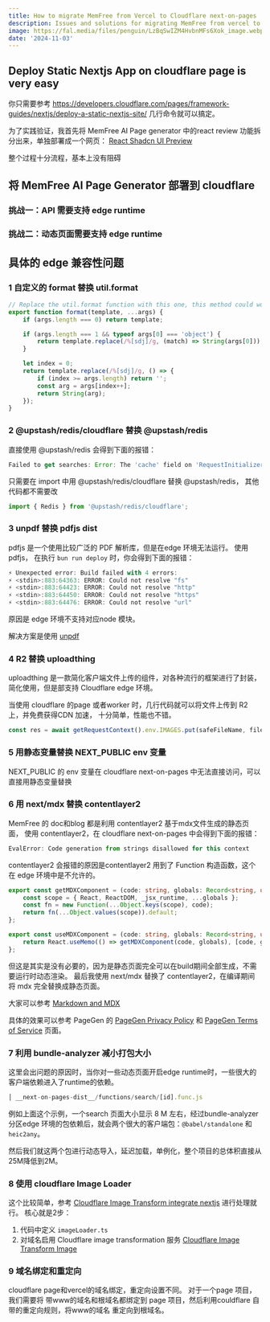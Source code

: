 ```yaml
---
title: How to migrate MemFree from Vercel to Cloudflare next-on-pages
description: Issues and solutions for migrating MemFree from vercel to cloudflare next-on-pages
image: https://fal.media/files/penguin/LzBqSwIZM4HvbnMFs6Xok_image.webp
date: '2024-11-03'
---
```


## Deploy Static Nextjs App on cloudflare page is very easy

你只需要参考 https://developers.cloudflare.com/pages/framework-guides/nextjs/deploy-a-static-nextjs-site/ 几行命令就可以搞定。

为了实践验证，我首先将 MemFree AI Page generator 中的react review 功能拆分出来，单独部署成一个网页： [React Shadcn UI Preview](https://reactshadcn.com/)

整个过程十分流程，基本上没有阻碍

## 将 MemFree AI Page Generator 部署到 cloudflare

### 挑战一：API 需要支持 edge runtime

### 挑战二：动态页面需要支持 edge runtime

## 具体的 edge 兼容性问题

### 1 自定义的 format 替换 util.format

```ts
// Replace the util.format function with this one, this method could work on edge environment
export function format(template, ...args) {
    if (args.length === 0) return template;

    if (args.length === 1 && typeof args[0] === 'object') {
        return template.replace(/%[sdj]/g, (match) => String(args[0]));
    }

    let index = 0;
    return template.replace(/%[sdj]/g, () => {
        if (index >= args.length) return '';
        const arg = args[index++];
        return String(arg);
    });
}
```

### 2 @upstash/redis/cloudflare 替换 @upstash/redis

直接使用 @upstash/redis 会得到下面的报错：

```ts
Failed to get searches: Error: The 'cache' field on 'RequestInitializerDict' is not implemented
```

只需要在 import 中用 @upstash/redis/cloudflare 替换 @upstash/redis， 其他代码都不需要改

```ts
import { Redis } from '@upstash/redis/cloudflare';
```

### 3 unpdf 替换 pdfjs dist

pdfjs 是一个使用比较广泛的 PDF 解析库，但是在edge 环境无法运行。 使用 pdfjs， 在执行
`bun run deploy` 时，你会得到下面的报错：

```ts
⚡️ Unexpected error: Build failed with 4 errors:
⚡️ <stdin>:883:64363: ERROR: Could not resolve "fs"
⚡️ <stdin>:883:64423: ERROR: Could not resolve "http"
⚡️ <stdin>:883:64450: ERROR: Could not resolve "https"
⚡️ <stdin>:883:64476: ERROR: Could not resolve "url"
```

原因是 edge 环境不支持对应node 模块。

解决方案是使用 [unpdf](https://github.com/unjs/unpdf)

### 4 R2 替换 uploadthing

uploadthing 是一款简化客户端文件上传的组件，对各种流行的框架进行了封装，简化使用，但是部支持 Cloudflare edge 环境。

当使用 cloudflare 的page 或者worker 时，几行代码就可以将文件上传到 R2 上，并免费获得CDN 加速， 十分简单，性能也不错。

```ts
const res = await getRequestContext().env.IMAGES.put(safeFileName, file);
```

### 5 用静态变量替换 NEXT_PUBLIC env 变量

NEXT_PUBLIC 的 env 变量在 cloudflare next-on-pages 中无法直接访问，可以直接用静态变量替换

### 6 用 next/mdx 替换 contentlayer2

MemFree 的 doc和blog 都是利用 contentlayer2 基于mdx文件生成的静态页面， 使用 contentlayer2，在 cloudflare next-on-pages 中会得到下面的报错：

```ts
EvalError: Code generation from strings disallowed for this context
```

contentlayer2 会报错的原因是contentlayer2 用到了 Function 构造函数，这个在 edge 环境中是不允许的。

```ts
export const getMDXComponent = (code: string, globals: Record<string, unknown> = {}): React.FC<MDXContentProps> => {
    const scope = { React, ReactDOM, _jsx_runtime, ...globals };
    const fn = new Function(...Object.keys(scope), code);
    return fn(...Object.values(scope)).default;
};

export const useMDXComponent = (code: string, globals: Record<string, unknown> = {}) => {
    return React.useMemo(() => getMDXComponent(code, globals), [code, globals]);
};
```

但这是其实是没有必要的，因为是静态页面完全可以在build期间全部生成，不需要运行时动态渲染。 最后我使用 next/mdx 替换了 contentlayer2，在编译期间将 mdx 完全替换成静态页面。

大家可以参考 [Markdown and MDX](https://nextjs.org/docs/pages/building-your-application/configuring/mdx)

具体的效果可以参考 PageGen 的 [PageGen Privacy Policy](https://pagegen.ai/privacy) 和 [PageGen Terms of Service](https://pagegen.ai/terms) 页面。

### 7 利用 bundle-analyzer 减小打包大小

这里会出问题的原因时，当你对一些动态页面开启edge runtime时，一些很大的客户端依赖进入了runtime的依赖。

```ts
│ __next-on-pages-dist__/functions/search/[id].func.js                │ esm  │ 8995.45 KiB │
```

例如上面这个示例，一个search 页面大小显示 8 M 左右，经过bundle-analyzer 分区edge 环境的包依赖后，就会两个很大的客户端包：`@babel/standalone` 和 `heic2any`。

然后我们就这两个包进行动态导入，延迟加载，单例化，整个项目的总体积直接从25M降低到2M。

### 8 使用 cloudflare Image Loader

这个比较简单，参考 [Cloudflare Image Transform integrate nextjs](https://developers.cloudflare.com/images/transform-images/integrate-with-frameworks/) 进行处理就行。 核心就是2步：

1. 代码中定义 `imageLoader.ts`
2. 对域名启用 Cloudflare image transformation 服务 [Cloudflare Image Transform Image](https://developers.cloudflare.com/images/get-started/)

### 9 域名绑定和重定向

cloudflare page和vercel的域名绑定，重定向设置不同。
对于一个page 项目，我们需要将 带www的域名和根域名都绑定到 page 项目，然后利用couldflare 自带的重定向规则，将www的域名 重定向到根域名。
